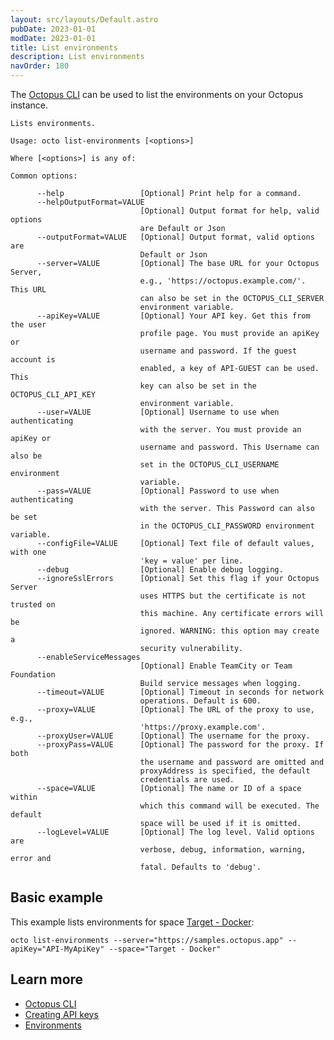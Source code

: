 ```yaml
---
layout: src/layouts/Default.astro
pubDate: 2023-01-01
modDate: 2023-01-01
title: List environments
description: List environments
navOrder: 180
---
```


The [Octopus CLI](/docs/octopus-rest-api/octopus-cli) can be used to list the environments on your Octopus instance.

```
Lists environments.

Usage: octo list-environments [<options>]

Where [<options>] is any of:

Common options:

      --help                 [Optional] Print help for a command.
      --helpOutputFormat=VALUE
                             [Optional] Output format for help, valid options
                             are Default or Json
      --outputFormat=VALUE   [Optional] Output format, valid options are
                             Default or Json
      --server=VALUE         [Optional] The base URL for your Octopus Server,
                             e.g., 'https://octopus.example.com/'. This URL
                             can also be set in the OCTOPUS_CLI_SERVER
                             environment variable.
      --apiKey=VALUE         [Optional] Your API key. Get this from the user
                             profile page. You must provide an apiKey or
                             username and password. If the guest account is
                             enabled, a key of API-GUEST can be used. This
                             key can also be set in the OCTOPUS_CLI_API_KEY
                             environment variable.
      --user=VALUE           [Optional] Username to use when authenticating
                             with the server. You must provide an apiKey or
                             username and password. This Username can also be
                             set in the OCTOPUS_CLI_USERNAME environment
                             variable.
      --pass=VALUE           [Optional] Password to use when authenticating
                             with the server. This Password can also be set
                             in the OCTOPUS_CLI_PASSWORD environment variable.
      --configFile=VALUE     [Optional] Text file of default values, with one
                             'key = value' per line.
      --debug                [Optional] Enable debug logging.
      --ignoreSslErrors      [Optional] Set this flag if your Octopus Server
                             uses HTTPS but the certificate is not trusted on
                             this machine. Any certificate errors will be
                             ignored. WARNING: this option may create a
                             security vulnerability.
      --enableServiceMessages
                             [Optional] Enable TeamCity or Team Foundation
                             Build service messages when logging.
      --timeout=VALUE        [Optional] Timeout in seconds for network
                             operations. Default is 600.
      --proxy=VALUE          [Optional] The URL of the proxy to use, e.g.,
                             'https://proxy.example.com'.
      --proxyUser=VALUE      [Optional] The username for the proxy.
      --proxyPass=VALUE      [Optional] The password for the proxy. If both
                             the username and password are omitted and
                             proxyAddress is specified, the default
                             credentials are used.
      --space=VALUE          [Optional] The name or ID of a space within
                             which this command will be executed. The default
                             space will be used if it is omitted.
      --logLevel=VALUE       [Optional] The log level. Valid options are
                             verbose, debug, information, warning, error and
                             fatal. Defaults to 'debug'.
```

## Basic example

<SamplesInstance />

This example lists environments for space [Target - Docker](https://samples.octopus.app/app#/Spaces-103):

```
octo list-environments --server="https://samples.octopus.app" --apiKey="API-MyApiKey" --space="Target - Docker"
```

## Learn more

- [Octopus CLI](/docs/octopus-rest-api/octopus-cli)
- [Creating API keys](/docs/octopus-rest-api/how-to-create-an-api-key)
- [Environments](/docs/infrastructure/environments)
